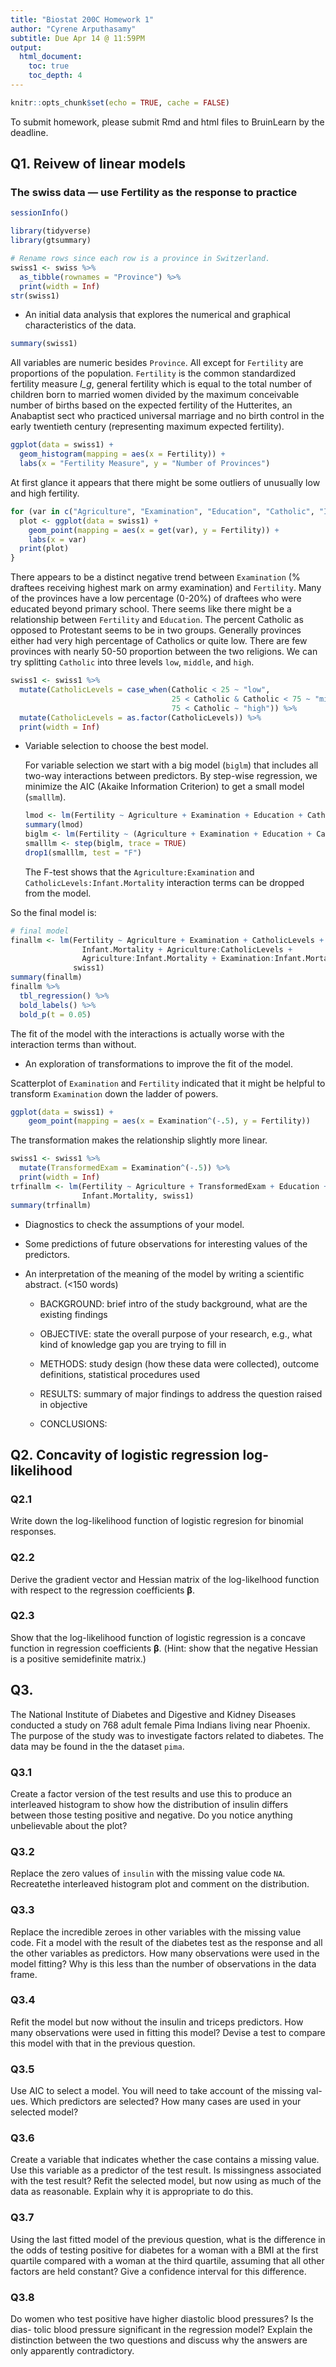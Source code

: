 ```yaml
---
title: "Biostat 200C Homework 1"
author: "Cyrene Arputhasamy"
subtitle: Due Apr 14 @ 11:59PM
output: 
  html_document:
    toc: true
    toc_depth: 4
---
```


```r
knitr::opts_chunk$set(echo = TRUE, cache = FALSE)
```

To submit homework, please submit Rmd and html files to BruinLearn by the deadline.


## Q1. Reivew of linear models 
### The swiss data — use Fertility as the response to practice
```r
sessionInfo()
```
```r
library(tidyverse)
library(gtsummary)
```
```r
# Rename rows since each row is a province in Switzerland. 
swiss1 <- swiss %>% 
  as_tibble(rownames = "Province") %>% 
  print(width = Inf)
str(swiss1)
```
- An initial data analysis that explores the numerical and graphical characteristics of the data.
```r
summary(swiss1)
```
All variables are numeric besides `Province`. All except for `Fertility` are proportions of the population. `Fertility` is the common standardized fertility measure _I_g_, general fertility which is equal to the total number of children born to married women divided by the maximum conceivable number of births based on the expected fertility of the Hutterites, an Anabaptist sect who practiced universal marriage and no birth control in the early twentieth century (representing maximum expected fertility). 
```r
ggplot(data = swiss1) +
  geom_histogram(mapping = aes(x = Fertility)) + 
  labs(x = "Fertility Measure", y = "Number of Provinces")
```
At first glance it appears that there might be some outliers of unusually low and high fertility. 
```r
for (var in c("Agriculture", "Examination", "Education", "Catholic", "Infant.Mortality")) {
  plot <- ggplot(data = swiss1) + 
    geom_point(mapping = aes(x = get(var), y = Fertility)) +
    labs(x = var)
  print(plot)
}
```
There appears to be a distinct negative trend between `Examination` (% draftees receiving highest mark on army examination) and `Fertility`. Many of the provinces have a low percentage (0-20%) of draftees who were educated beyond primary school. There seems like there might be a relationship between `Fertility` and `Education`. The percent Catholic as opposed to Protestant seems to be in two groups. Generally provinces either had very high percentage of Catholics or quite low. There are few provinces with nearly 50-50 proportion between the two religions. We can try splitting `Catholic` into three levels `low`, `middle`, and `high`. 
```r
swiss1 <- swiss1 %>% 
  mutate(CatholicLevels = case_when(Catholic < 25 ~ "low",
                                    25 < Catholic & Catholic < 75 ~ "middle",
                                    75 < Catholic ~ "high")) %>%
  mutate(CatholicLevels = as.factor(CatholicLevels)) %>%
  print(width = Inf)
```

- Variable selection to choose the best model.

  For variable selection we start with a big model (`biglm`) that includes all two-way interactions between predictors. By step-wise regression, we minimize the AIC (Akaike Information Criterion) to get a small model (`smalllm`). 
```r
lmod <- lm(Fertility ~ Agriculture + Examination + Education + CatholicLevels + Infant.Mortality, swiss1)
summary(lmod)
biglm <- lm(Fertility ~ (Agriculture + Examination + Education + CatholicLevels + Infant.Mortality)^2, swiss1)
smalllm <- step(biglm, trace = TRUE)
drop1(smalllm, test = "F")
```
The F-test shows that the `Agriculture:Examination` and `CatholicLevels:Infant.Mortality` interaction terms can be dropped from the model. 

So the final model is:
```r
# final model
finallm <- lm(Fertility ~ Agriculture + Examination + CatholicLevels + 
                Infant.Mortality + Agriculture:CatholicLevels + 
                Agriculture:Infant.Mortality + Examination:Infant.Mortality,
              swiss1)
summary(finallm)
finallm %>%
  tbl_regression() %>%
  bold_labels() %>%
  bold_p(t = 0.05)
```
The fit of the model with the interactions is actually worse with the interaction terms than without.

- An exploration of transformations to improve the fit of the model.

Scatterplot of `Examination` and `Fertility` indicated that it might be helpful to transform `Examination` down the ladder of powers. 
```r
ggplot(data = swiss1) + 
    geom_point(mapping = aes(x = Examination^(-.5), y = Fertility))
```
The transformation makes the relationship slightly more linear.
```r
swiss1 <- swiss1 %>%
  mutate(TransformedExam = Examination^(-.5)) %>%
  print(width = Inf)
trfinallm <- lm(Fertility ~ Agriculture + TransformedExam + Education + Catholic + 
                Infant.Mortality, swiss1)
summary(trfinallm)
```


- Diagnostics to check the assumptions of your model.

- Some predictions of future observations for interesting values of the predictors.

- An interpretation of the meaning of the model by writing a scientific abstract. (<150 words)

  + BACKGROUND: brief intro of the study background, what are the existing findings
  
  + OBJECTIVE: state the overall purpose of your research, e.g., what kind of knowledge gap you are trying to fill in
  
  + METHODS: study design (how these data were collected), outcome definitions, statistical procedures used
  
  + RESULTS: summary of major findings to address the question raised in objective
  
  + CONCLUSIONS:


## Q2. Concavity of logistic regression log-likelihood 

### Q2.1

Write down the log-likelihood function of logistic regresion for binomial responses.

### Q2.2

Derive the gradient vector and Hessian matrix of the log-likelhood function with respect to the regression coefficients $\boldsymbol{\beta}$. 

### Q2.3

Show that the log-likelihood function of logistic regression is a concave function in regression coefficients $\boldsymbol{\beta}$. (Hint: show that the negative Hessian is a positive semidefinite matrix.)

## Q3.  

The National Institute of Diabetes and Digestive and Kidney Diseases conducted a study on 768 adult female Pima Indians living near Phoenix. The purpose of the study was to investigate factors related to diabetes. The data may be found in the the dataset `pima`.

### Q3.1

Create a factor version of the test results and use this to produce an interleaved histogram to show how the distribution of insulin differs between those testing positive and negative. Do you notice anything unbelievable about the plot?

### Q3.2

Replace the zero values of `insulin` with the missing value code `NA`. Recreatethe interleaved histogram plot and comment on the distribution.

### Q3.3

Replace the incredible zeroes in other variables with the missing value code. Fit a model with the result of the diabetes test as the response and all the other variables as predictors. How many observations were used in the model fitting? Why is this less than the number of observations in the data frame.

### Q3.4

Refit the model but now without the insulin and triceps predictors. How many observations were used in fitting this model? Devise a test to compare this model with that in the previous question.

### Q3.5

Use AIC to select a model. You will need to take account of the missing val- ues. Which predictors are selected? How many cases are used in your selected model?

### Q3.6

Create a variable that indicates whether the case contains a missing value. Use this variable as a predictor of the test result. Is missingness associated with the test result? Refit the selected model, but now using as much of the data as reasonable. Explain why it is appropriate to do this.

### Q3.7

Using the last fitted model of the previous question, what is the difference in the odds of testing positive for diabetes for a woman with a BMI at the first quartile compared with a woman at the third quartile, assuming that all other factors are held constant? Give a confidence interval for this difference.

### Q3.8 

Do women who test positive have higher diastolic blood pressures? Is the dias- tolic blood pressure significant in the regression model? Explain the distinction between the two questions and discuss why the answers are only apparently contradictory.
